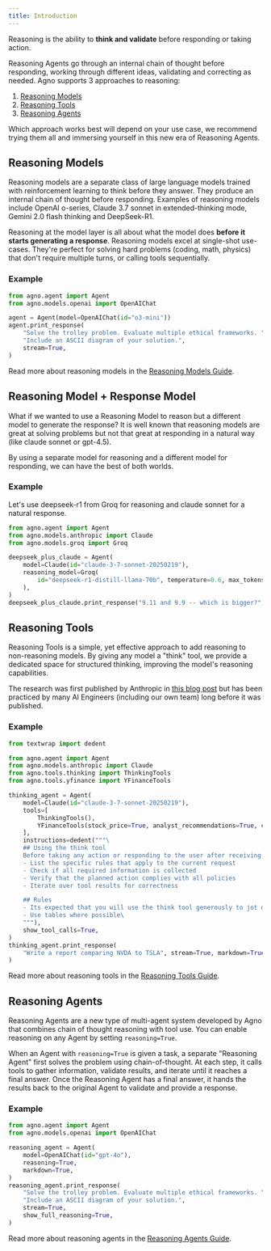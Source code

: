 ```yaml
---
title: Introduction
---
```


Reasoning is the ability to **think and validate** before responding or taking action.

Reasoning Agents go through an internal chain of thought before responding, working through different ideas, validating and correcting as needed. Agno supports 3 approaches to reasoning:
1. [Reasoning Models](#reasoning-models)
2. [Reasoning Tools](#reasoning-tools)
3. [Reasoning Agents](#reasoning-agents)

Which approach works best will depend on your use case, we recommend trying them all and immersing yourself in this new era of Reasoning Agents.

## Reasoning Models

Reasoning models are a separate class of large language models trained with reinforcement learning to think before they answer. They produce an internal chain of thought before responding. Examples of reasoning models include OpenAI o-series, Claude 3.7 sonnet in extended-thinking mode, Gemini 2.0 flash thinking and DeepSeek-R1.

Reasoning at the model layer is all about what the model does **before it starts generating a response**. Reasoning models excel at single-shot use-cases. They're perfect for solving hard problems (coding, math, physics) that don't require multiple turns, or calling tools sequentially.

### Example

```python o3_mini.py
from agno.agent import Agent
from agno.models.openai import OpenAIChat

agent = Agent(model=OpenAIChat(id="o3-mini"))
agent.print_response(
    "Solve the trolley problem. Evaluate multiple ethical frameworks. "
    "Include an ASCII diagram of your solution.",
    stream=True,
)
```

Read more about reasoning models in the [Reasoning Models Guide](/reasoning/reasoning-models).

## Reasoning Model + Response Model

What if we wanted to use a Reasoning Model to reason but a different model to generate the response? It is well known that reasoning models are great at solving problems but not that great at responding in a natural way (like claude sonnet or gpt-4.5).

By using a separate model for reasoning and a different model for responding, we can have the best of both worlds.

### Example

Let's use deepseek-r1 from Groq for reasoning and claude sonnet for a natural response.

```python deepseek_plus_claude.py
from agno.agent import Agent
from agno.models.anthropic import Claude
from agno.models.groq import Groq

deepseek_plus_claude = Agent(
    model=Claude(id="claude-3-7-sonnet-20250219"),
    reasoning_model=Groq(
        id="deepseek-r1-distill-llama-70b", temperature=0.6, max_tokens=1024, top_p=0.95
    ),
)
deepseek_plus_claude.print_response("9.11 and 9.9 -- which is bigger?", stream=True)
```

## Reasoning Tools

Reasoning Tools is a simple, yet effective approach to add reasoning to non-reasoning models. By giving any model a "think" tool, we provide a dedicated space for structured thinking, improving the model's reasoning capabilities.

The research was first published by Anthropic in [this blog post](https://www.anthropic.com/engineering/claude-think-tool) but has been practiced by many AI Engineers (including our own team) long before it was published.


### Example

```python claude_reasoning_tools.py
from textwrap import dedent

from agno.agent import Agent
from agno.models.anthropic import Claude
from agno.tools.thinking import ThinkingTools
from agno.tools.yfinance import YFinanceTools

thinking_agent = Agent(
    model=Claude(id="claude-3-7-sonnet-20250219"),
    tools=[
        ThinkingTools(),
        YFinanceTools(stock_price=True, analyst_recommendations=True, company_info=True, company_news=True),
    ],
    instructions=dedent("""\
    ## Using the think tool
    Before taking any action or responding to the user after receiving tool results, use the think tool as a scratchpad to:
    - List the specific rules that apply to the current request
    - Check if all required information is collected
    - Verify that the planned action complies with all policies
    - Iterate over tool results for correctness

    ## Rules
    - Its expected that you will use the think tool generously to jot down thoughts and ideas.
    - Use tables where possible\
    """),
    show_tool_calls=True,
)
thinking_agent.print_response(
    "Write a report comparing NVDA to TSLA", stream=True, markdown=True
)
```

Read more about reasoning tools in the [Reasoning Tools Guide](/reasoning/reasoning-tools).

## Reasoning Agents

Reasoning Agents are a new type of multi-agent system developed by Agno that combines chain of thought reasoning with tool use. You can enable reasoning on any Agent by setting `reasoning=True`.

When an Agent with `reasoning=True` is given a task, a separate "Reasoning Agent" first solves the problem using chain-of-thought. At each step, it calls tools to gather information, validate results, and iterate until it reaches a final answer. Once the Reasoning Agent has a final answer, it hands the results back to the original Agent to validate and provide a response.

### Example

```python reasoning_agent.py
from agno.agent import Agent
from agno.models.openai import OpenAIChat

reasoning_agent = Agent(
    model=OpenAIChat(id="gpt-4o"),
    reasoning=True,
    markdown=True,
)
reasoning_agent.print_response(
    "Solve the trolley problem. Evaluate multiple ethical frameworks. "
    "Include an ASCII diagram of your solution.",
    stream=True,
    show_full_reasoning=True,
)
```

Read more about reasoning agents in the [Reasoning Agents Guide](/reasoning/reasoning-agents).

